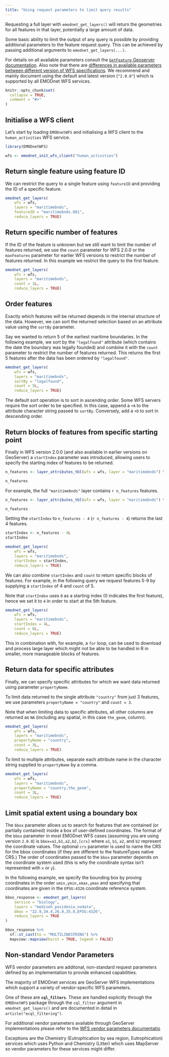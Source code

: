 ```yaml
---
title: "Using request parameters to limit query results"
---
```



Requesting a full layer with `emodnet_get_layers()` will return the geometries for all features in that layer, potentially a large amount of data. 

Some basic ability to limit the output of any query is possible by providing additional parameters to the feature request query. This can be achieved by passing additional arguments to `emodnet_get_layers(...)`.

For details on all available parameters consult the [`GetFeature` Geoserver documentation](https://docs.geoserver.org/master/en/user/services/wfs/reference.html#getfeature).  Also note that there are [differences in available parameters between different version of WFS specifications](https://docs.geoserver.org/stable/en/user/services/wfs/basics.html#differences-between-wfs-versions). We recommend and mainly document using the default and latest version (`"2.0.0"`) which is supported by all EMODnet WFS services.

```r
knitr::opts_chunk$set(
  collapse = TRUE,
  comment = "#>"
)
```

## Initialise a WFS client

Let's start by loading `EMODnetWFS` and initialising a WFS client to the `human_activities` WFS service.

```r
library(EMODnetWFS)

wfs <- emodnet_init_wfs_client("human_activities")
```


## Return single feature using feature ID

We can restrict the query to a single feature using `featureID` and providing the ID of a specific feature.

```r
emodnet_get_layers(
    wfs = wfs,
    layers = "maritimebnds",
    featureID = "maritimebnds.861",
    reduce_layers = TRUE)

```

## Return specific number of features 

If the ID of the feature is unknown but we still want to limit the number of features returned, we use the `count` parameter for WFS 2.0.0 or the `maxFeatures` parameter for earlier WFS versions to restrict the number of features returned. In this example we restrict the query to the first feature.

```r
emodnet_get_layers(
    wfs = wfs,
    layers = "maritimebnds",
    count = 1L,
    reduce_layers = TRUE)
```

## Order features

Exactly which features will be returned depends in the internal structure of the data. However, we can sort the returned selection based on an attribute value using the `sortBy` parameter. 

Say we wanted to return 5 of the earliest maritime boundaries. In the following example, we sort by the `"legalfound"` attribute (which contains the date the boundary was legally founded) and combine it with the `count` parameter to restrict the number of features returned. This returns the first 5 features after the data has been ordered by `"legalfound"`.

```r
emodnet_get_layers(
    wfs = wfs,
    layers = "maritimebnds",
    sortBy = "legalfound",
    count = 5L,
    reduce_layers = TRUE)


```


The default sort operation is to sort in ascending order. Some WFS servers require the sort order to be specified. In this case, append a `+A` to the attribute character string passed to `sortBy`. Conversely, add a `+D` to sort in descending order.

## Return blocks of features from specific starting point

Finally in WFS version 2.0.0 (and also available in earlier versions on GeoServer) a `startIndex` parameter was introduced, allowing users to specify the starting index of features to be returned.

```r
n_features <- layer_attributes_tbl(wfs = wfs, layer = "maritimebnds") %>% nrow()

n_features
```

For example, the full `"maritimebnds"` layer contains `r n_features` features. 

```r
n_features <- layer_attributes_tbl(wfs = wfs, layer = "maritimebnds") %>% nrow()

n_features
```


Setting the `startIndex` to `n_features - 4` (`r n_features - 4`) returns the last 4 features.

```r
startIndex <- n_features - 4L
startIndex

emodnet_get_layers(   
    wfs = wfs,
    layers = "maritimebnds",
    startIndex = startIndex,
    reduce_layers = TRUE)
```


We can also combine `startIndex` and `count` to return specific blocks of features. For example, in the following query we request features 5-9 by supplying a `startIndex` of 4 and  `count` of 5.

Note that `startIndex` uses `0` as a starting index (0 indicates the first feature), hence we set it to `4` in order to start at the 5th feature.

```r
emodnet_get_layers(   
    wfs = wfs,
    layers = "maritimebnds",
    startIndex = 4L,
    count = 6L,
    reduce_layers = TRUE)
```

This in combination with, for example, a `for` loop, can be used to download and process large layer which might not be able to be handled in R in smaller, more manageable blocks of features.


## Return data for specific attributes

Finally, we can specify specific attributes for which we want data returned using parameter `propertyName`.

To limit data returned to the single attribute `"country"` from just 3 features, we use parameters `propertyName = "country"` and `count = 3`. 

Note that when limiting data to specific attributes, all other columns are returned as `NA` (including any spatial, in this case `the_geom`, column).

```r

emodnet_get_layers(
    wfs = wfs,
    layers = "maritimebnds",
    propertyName = "country",
    count = 3L,
    reduce_layers = TRUE)

```

To limit to multiple attributes, separate each attribute name in the character string supplied to `propertyName` by a comma.

```r

emodnet_get_layers(
    wfs = wfs,
    layers = "maritimebnds",
    propertyName = "country,the_geom",
    count = 3L,
    reduce_layers = TRUE)

```


## Limit spatial extent using a boundary box

The `bbox` parameter allows us to search for features that are contained (or partially contained) inside a box of user-defined coordinates. The format of the `bbox`  parameter in most EMODnet WFS cases (assuming you are using version `2.0.0`) is `bbox=a1,b1,a2,b2,[crs]` where `a1`, `b1`, `a2`, and `b2` represent the coordinate values. The optional `crs` parameter is used to name the CRS for the bbox coordinates (if they are different to the featureTypes native CRS.) The order of coordinates passed to the `bbox` parameter depends on the coordinate system used (this is why the coordinate syntax isn’t represented with `x` or `y`).

In the following example, we specify the bounding box by proving coordinates in the order `xmin,ymin,xmax,ymax` and specifying that coordinates are given in the `EPSG:4326` coordinate reference system.

```r
bbox_response <- emodnet_get_layers(
    service = "biology",
    layers = "mediseh_posidonia_nodata",
    bbox = "22.9,34.4,26.8,35.8,EPSG:4326",
    reduce_layers = TRUE
)

bbox_response %>%
  sf::st_cast(to = "MULTILINESTRING") %>%
  mapview::mapview(burst = TRUE, legend = FALSE)
```


## Non-standard Vendor Parameters

WFS vendor parameters are additonal, non-standard request parameters defined by an implementation to provide enhanced capabilities. 

The majority of EMODnet services are GeoServer WFS implementations which support a variety of vendor-specific WFS parameters.

One of these are **`cql_filters`**. These are handled explicitly through the `EMODnetWFS` package through the `cql_filter` argument in `emodnet_get_layers()` and are documented in detail in `article("ecql_filtering")`.

For additional vendor parameters available through GeoServer implementations please refer to the [WFS vendor parameters documentatio](https://docs.geoserver.org/latest/en/user/services/wfs/vendor.html)

Exceptions are the Chemistry (Eutrophication by sea region, Eutrophication) services which uses Python and Chemistry (Litter) which uses MapServer so vendor parameters for these services might differ.


